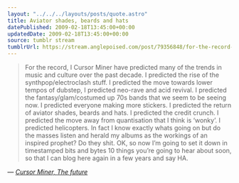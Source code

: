 ```yaml
---
layout: "../../../layouts/posts/quote.astro"
title: Aviator shades, beards and hats
datePublished: 2009-02-18T13:45:00+00:00
updatedDate: 2009-02-18T13:45:00+00:00
source: tumblr stream
tumblrUrl: https://stream.anglepoised.com/post/79356848/for-the-record-i-cursor-miner-have-predicted-many
---
```


> For the record, I Cursor Miner have predicted many of the trends in music and culture over the past decade. I predicted the rise of the synthpop/electroclash stuff. I predicted the move towards lower tempos of dubstep, I predicted neo-rave and acid revival. I predicted the fantasy/glam/costumed up 70s bands that we seem to be seeing now. I predicted everyone making more stickers. I predicted the return of aviator shades, beards and hats. I predicted the credit crunch. I predicted the move away from quantisation that I think is &lsquo;wonky&rsquo;. I predicted helicopters. In fact I know exactly whats going on but do the masses listen and herald my albums as the workings of an inspired prophet? Do they shit. OK, so now I&rsquo;m going to set it down in timestamped bits and bytes 10 things you&rsquo;re going to hear about soon, so that I can blog here again in a few years and say HA.

— <cite>[Cursor Miner, _The future_](http://blogs.myspace.com/index.cfm?fuseaction=blog.view&friendID=57570494&blogID=471509926)</cite>
